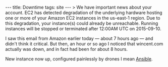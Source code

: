 ---
title: Downtime
tags: site
---
> We have important news about your account.  EC2 has detected degradation of the underlying hardware hosting one or more of your Amazon EC2 instances in the us-east-1 region. Due to this degradation, your instance(s) could already be unreachable. Running instances will be stopped or terminated after 12:00AM UTC on 2015-09-10.

I saw this email from Amazon earlier today — about 7 hours ago — and didn't think it critical. But then, an hour or so ago I noticed that wincent.com actually was down, and in fact had been for about 8 hours.

New instance now up, configured painlessly by drones I mean [[Ansible]].
